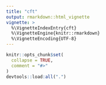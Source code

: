 ```yaml
---
title: "cft"
output: rmarkdown::html_vignette
vignette: >
  %\VignetteIndexEntry{cft}
  %\VignetteEngine{knitr::rmarkdown}
  %\VignetteEncoding{UTF-8}
---
```


```r
knitr::opts_chunk$set(
  collapse = TRUE,
  comment = "#>"
)
devtools::load:all(".")
```